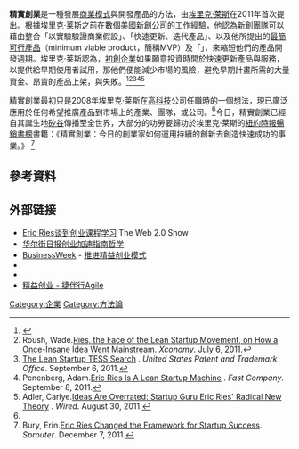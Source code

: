 '''精實創業'''是一種發展[[商業模式|商業模式]]與開發產品的方法，由[[埃里克·莱斯|埃里克·莱斯]]在2011年首次提出。根據埃里克·莱斯之前在數個美國新創公司的工作經驗，他認為新創團隊可以藉由整合「以實驗驗證商業假設」、「快速更新、迭代產品」、以及他所提出的[[最簡可行產品|最簡可行產品]]（minimum viable product，簡稱MVP）及「{{link-en|驗證式學習|Validated learning}}」，來縮短他們的產品開發週期。埃里克·莱斯認為，[[初創企業|初創企業]]如果願意投資時間於快速更新產品與服務，以提供給早期使用者試用，那他們便能減少市場的風險，避免早期計畫所需的大量資金、昂貴的產品上架，與失敗。<ref name=leanstartupbook>{{cite book |title=The Lean Startup: How Today's Entrepreneurs Use Continuous Innovation to Create Radically Successful Businesses |last=Ries |first=Eric |year=2011|publisher=Crown Publishing |page=103 |isbn=978-0-307-88791-7}}</ref><ref name=xconomy>Roush, Wade.[http://www.xconomy.com/san-francisco/2011/07/06/eric-ries-the-face-of-the-lean-startup-movement-on-how-a-once-insane-idea-went-mainstream/Eric Ries, the Face of the Lean Startup Movement, on How a Once-Insane Idea Went Mainstream]. ''Xconomy''. July 6, 2011.</ref><ref name=uspatentandtrademarkoffice>[http://tess2.uspto.gov/bin/showfield?f=doc&state=4002:o4goga.2.1 The Lean Startup TESS Search] {{Wayback|url=http://tess2.uspto.gov/bin/showfield?f=doc&state=4002:o4goga.2.1 |date=20180701030519 }}. ''United States Patent and Trademark Office''. September 6, 2011.</ref><ref name=fastcompany>Penenberg, Adam.[http://www.fastcompany.com/1778706/eric-ries-is-a-lean-startup-machine Eric Ries Is A Lean Startup Machine] {{Wayback|url=http://www.fastcompany.com/1778706/eric-ries-is-a-lean-startup-machine |date=20120718075743 }}. ''Fast Company''. September 8, 2011.</ref><ref name=wiredideas>Adler, Carlye.[http://www.wired.com/magazine/2011/08/st_qareis/ Ideas Are Overrated: Startup Guru Eric Ries' Radical New Theory] {{Wayback|url=http://www.wired.com/magazine/2011/08/st_qareis/ |date=20130414021756 }}. ''Wired''. August 30, 2011.</ref> 

精實創業最初只是2008年埃里克·莱斯在[[高科技|高科技]]公司任職時的一個想法，現已廣泛應用於任何希望推廣產品到市場上的產業、團隊，或公司。<ref name="xconomy"/>今日，精實創業已經自其誕生地[[矽谷|矽谷]]傳播至全世界，大部分的功勞要歸功於埃里克·莱斯的[[紐約時報暢銷書榜|紐約時報暢銷書榜]]書籍：《精實創業：今日的創業家如何運用持續的創新去創造快速成功的事業。》
<ref name=sprouter>Bury, Erin.[http://sprouter.com/blog/how-eric-ries-changed-the-framework-for-startup-success/How Eric Ries Changed the Framework for Startup Success]{{dead link|date=2018年4月 |bot=InternetArchiveBot |fix-attempted=yes }}. ''Sprouter''. December 7, 2011.</ref>

==參考資料==
{{reflist|2}}

==外部链接==
* [http://web20show.com/2010/03/episode-72-the-lean-startup-eric-ries/Interview Eric Ries谈到创业课程学习]{{dead link|date=2018年4月 |bot=InternetArchiveBot |fix-attempted=yes }} The Web 2.0 Show {{en}}
* [[华尔街日报|华尔街日报]][http://online.wsj.com/article/SB10001424052748704635204575242543105830072.html 创业加速指南哲学] {{Wayback|url=http://online.wsj.com/article/SB10001424052748704635204575242543105830072.html |date=20130429194302 }}{{en}}
* [[BusinessWeek|BusinessWeek]] - [http://www.businessweek.com/smallbiz/tips/archives/2011/08/embrace_the_lean_startup_model.html 推进精益创业模式] {{Wayback|url=http://www.businessweek.com/smallbiz/tips/archives/2011/08/embrace_the_lean_startup_model.html |date=20130729011532 }}{{en}}
* {{douban|10945606|精益创业|book}}
* {{douban|6779576|The Lean Startup|book}}
*[https://www.agilewalker.com/ 精益创业 - 捷伴行Agile] {{Wayback|url=https://www.agilewalker.com/ |date=20200819200542 }}
[[Category:企業|Category:企業]]
[[Category:方法論|Category:方法論]]